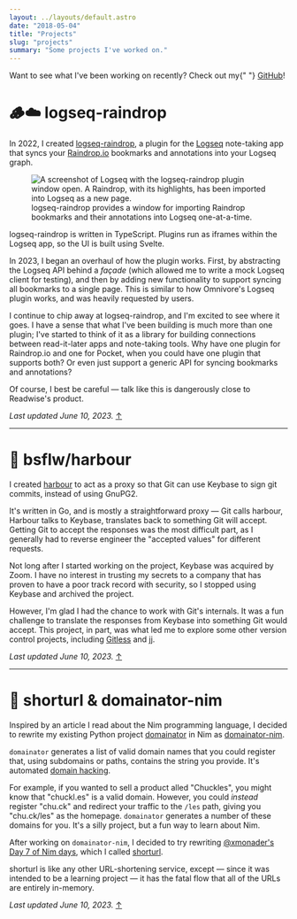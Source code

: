 ```yaml
---
layout: ../layouts/default.astro
date: "2018-05-04"
title: "Projects"
slug: "projects"
summary: "Some projects I've worked on."
---
```



<CallToAction title="See More on GitHub">
  <p>
    Want to see what I've been working on recently? Check out my{" "}
    <a href="https://github.com/phildenhoff">GitHub</a>!
  </p>
</CallToAction>
<span style="margin-bottom: 24px" />

# 🪵☁️ logseq-raindrop

In 2022, I created [logseq-raindrop](https://github.com/phildenhoff/logseq-raindrop),
a plugin for the [Logseq](https://logseq.com/) note-taking app that syncs your
[Raindrop.io](https://raindrop.io/) bookmarks and annotations into your Logseq
graph.

<figure>
  <img
    src="/assets/projects/logseq-raindrop/page-with-sidebar.png"
    alt="A screenshot of Logseq with the logseq-raindrop plugin window open. A Raindrop, with its highlights, has been imported into Logseq as a new page."
    style="aspect-ratio: 1.501;"
  />
  <figcaption>
    logseq-raindrop provides a window for importing Raindrop bookmarks and their
    annotations into Logseq one-at-a-time.
  </figcaption>
</figure>

logseq-raindrop is written in TypeScript.
Plugins run as iframes within the Logseq app, so the UI is built using Svelte.

In 2023, I began an overhaul of how the plugin works. First, by abstracting the
Logseq API behind a _façade_ (which allowed me to write a mock Logseq client for
testing), and then by adding new functionality to support syncing all bookmarks
to a single page.
This is similar to how Omnivore's Logseq plugin works, and was heavily requested
by users.

I continue to chip away at logseq-raindrop, and I'm excited to see where it
goes.
I have a sense that what I've been building is much more than one plugin; I've
started to think of it as a library for building connections between
read-it-later apps and note-taking tools.
Why have one plugin for Raindrop.io and one for Pocket, when you could have one
plugin that supports both?
Or even just support a generic API for syncing bookmarks and annotations?

Of course, I best be careful — talk like this is dangerously close to Readwise's
product.

_Last updated June 10, 2023._ [↑](#)

---

# 🌊 bsflw/harbour

I created [harbour](https://github.com/bsflw/harbour) to act as a proxy so that
Git can use Keybase to sign git commits, instead of using GnuPG2.

It's written in Go, and is mostly a straightforward proxy — Git calls harbour,
Harbour talks to Keybase, translates back to something Git will accept.
Getting Git to accept the responses was the most difficult part, as I generally
had to reverse engineer the "accepted values" for different requests.

Not long after I started working on the project, Keybase was acquired by Zoom.
I have no interest in trusting my secrets to a company that has proven to
have a poor track record with security, so I stopped using Keybase and archived
the project.

However, I'm glad I had the chance to work with Git's internals. It was a fun
challenge to translate the responses from Keybase into something Git would
accept. This project, in part, was what led me to explore some other version
control projects, including [Gitless](https://gitless.com/) and
[jj](https://github.com/martinvonz/jj).

_Last updated June 10, 2023._ [↑](#)

---

# 🔗 shorturl & domainator-nim

Inspired by an article I read about the Nim programming language, I decided to
rewrite my existing Python project
[domainator](https://github.com/phildenhoff/domainator) in
Nim as [domainator-nim](https://github.com/phildenhoff/domainator-nim).

`domainator` generates a list of valid domain names that you could register
that, using subdomains or paths, contains the string you provide. It's
automated [domain hacking](https://en.wikipedia.org/wiki/Domain_hack).

For example, if you wanted to sell a product alled "Chuckles", you might
know that "chuckl.es" is a valid domain.
However, you could _instead_ register
"chu.ck" and redirect your traffic to the `/les` path, giving you "chu.ck/les"
as the homepage.
`domainator` generates a number of these domains for you.
It's a silly project, but a fun way to learn about Nim.

After working on `domainator-nim`, I decided to try rewriting
[@xmonader's Day 7 of Nim days](https://xmonader.github.io/nimdays/day07_shorturl.html),
which I called [shorturl](https://github.com/phildenhoff/shorturl).

shorturl is like any other URL-shortening service, except — since it was
intended to be a learning project — it has the fatal flow that all of the URLs
are entirely in-memory.

_Last updated June 10, 2023._ [↑](#)
